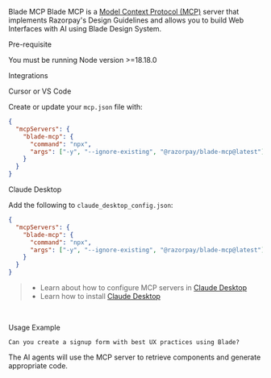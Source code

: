 
<Meta title="Guides/Blade MCP" />

<Heading size="xlarge">Blade MCP</Heading>
Blade MCP is a [Model Context Protocol (MCP)](https://modelcontextprotocol.io/introduction) server that
implements Razorpay's Design Guidelines and allows you to build Web Interfaces with AI using Blade Design
System.
<br />

<Heading size="large">Pre-requisite</Heading>

<List marginBottom="spacing.5">
  <ListItem>
    <ListItemText>You must be running Node version >=18.18.0</ListItemText>
  </ListItem>
</List>
<br />

<Heading size="large">Integrations</Heading>
<br />

<Heading size="medium">Cursor or VS Code</Heading>

Create or update your `mcp.json` file with:

```json
{
  "mcpServers": {
    "blade-mcp": {
      "command": "npx",
      "args": ["-y", "--ignore-existing", "@razorpay/blade-mcp@latest"]
    }
  }
}
```

<Heading size="medium">Claude Desktop</Heading>

Add the following to `claude_desktop_config.json`:

```json
{
  "mcpServers": {
    "blade-mcp": {
      "command": "npx",
      "args": ["-y", "--ignore-existing", "@razorpay/blade-mcp@latest"]
    }
  }
}
```

> - Learn about how to configure MCP servers in [Claude Desktop](https://modelcontextprotocol.io/quickstart/user)
> - Learn how to install [Claude Desktop](https://claude.ai/download)

<br />

<Heading size="medium">Usage Example</Heading>

```
Can you create a signup form with best UX practices using Blade?
```

The AI agents will use the MCP server to retrieve components and generate appropriate code.
